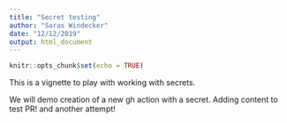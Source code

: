 ```yaml
---
title: "Secret testing"
author: "Saras Windecker"
date: "12/12/2019"
output: html_document
---
```


```r
knitr::opts_chunk$set(echo = TRUE)
```

This is a vignette to play with working with secrets. 

We will demo creation of a new gh action with a secret. Adding content to test PR! and another attempt!